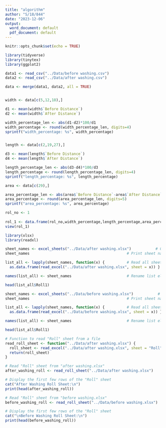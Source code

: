 ```yaml
---
title: "algorithm"
author: "S/18/844"
date: "2023-12-06"
output:
  word_document: default
  pdf_document: default
---
```


```r
knitr::opts_chunk$set(echo = TRUE)
```


```r
library(tidyverse)
library(tinytex)
library(ggplot2)
```


```r
data1 <- read_csv("../Data/before washing.csv")
data2 <- read_csv("../Data/after washing.csv")

data <- merge(data1, data2, all = TRUE)


width <- data[c(5,12,18),]

d1 <- mean(width$`Before Distance`)
d2 <- mean(width$`After Distance`)

width_percentage_len <- abs(d1-d2)*100/d1
width_percentage <- round(width_percentage_len, digits=4)
sprintf("width_percentage: %s", width_percentage)


length <- data[c(2,19,27),]

d3 <- mean(length$`Before Distance`)
d4 <- mean(length$`After Distance`)

length_percentage_len <- abs(d3-d4)*100/d3
length_percentage <- round(length_percentage_len, digits=4)
sprintf("length_percentage: %s", length_percentage)

area <- data[c(29),]

area_percentage_len <- abs(area$`Before Distance`-area$`After Distance`)*100/area$`Before Distance`
area_percentage <- round(area_percentage_len, digits=5)
sprintf("area_percentage: %s", area_percentage)

rol_no <- 1
  
rol_1 <- data.frame(rol_no,width_percentage,length_percentage,area_percentage)
view(rol_1)

```

```r
library(xlsx)
library(readxl)
```

```r
sheet_names <- excel_sheets("../Data/after washing.xlsx")           # Get sheet names
sheet_names                                            # Print sheet names

list_all <- lapply(sheet_names, function(x) {          # Read all sheets to list
  as.data.frame(read_excel("../Data/after washing.xlsx", sheet = x)) } )

names(list_all) <- sheet_names                         # Rename list elements

head(list_all$Roll1)      
```



```r
sheet_names <- excel_sheets("../Data/before washing.xlsx")           # Get sheet names
sheet_names                                            # Print sheet names

list_all <- lapply(sheet_names, function(x) {          # Read all sheets to list
  as.data.frame(read_excel("../Data/before washing.xlsx", sheet = x)) } )

names(list_all) <- sheet_names                         # Rename list elements

head(list_all$Roll1)   
```


```r
# Function to read "Roll" sheet from a file
read_roll_sheet <- function("../Data/after washing.xlsx") {
  roll_sheet <- read_excel("../Data/after washing.xlsx", sheet = "Roll")
  return(roll_sheet)
}

# Read "Roll" sheet from "after washing.xlsx"
after_washing_roll <- read_roll_sheet("../Data/after washing.xlsx")

# Display the first few rows of the "Roll" sheet
cat("After Washing Roll Sheet:\n")
print(head(after_washing_roll))

# Read "Roll" sheet from "before washing.xlsx"
before_washing_roll <- read_roll_sheet("../Data/before washing.xlsx")

# Display the first few rows of the "Roll" sheet
cat("\nBefore Washing Roll Sheet:\n")
print(head(before_washing_roll))



```




